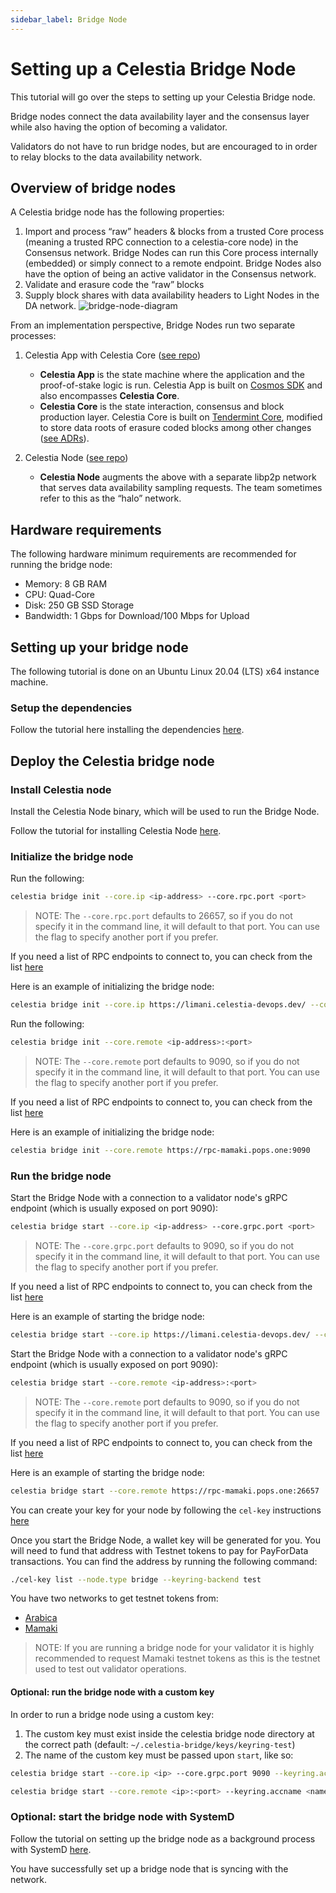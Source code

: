 ```yaml
---
sidebar_label: Bridge Node
---
```


# Setting up a Celestia Bridge Node


This tutorial will go over the steps to setting up your Celestia Bridge node.

Bridge nodes connect the data availability layer and the consensus layer
while also having the option of becoming a validator.

Validators do not have to run bridge nodes, but are encouraged to in order
to relay blocks to the data availability network.

## Overview of bridge nodes

A Celestia bridge node has the following properties:

1. Import and process “raw” headers & blocks from a trusted Core process
   (meaning a trusted RPC connection to a celestia-core node) in the
   Consensus network. Bridge Nodes can run this Core process internally
   (embedded) or simply connect to a remote endpoint. Bridge Nodes also
   have the option of being an active validator in the Consensus network.
2. Validate and erasure code the “raw” blocks
3. Supply block shares with data availability headers to Light Nodes in the DA network.
   ![bridge-node-diagram](/img/nodes/BridgeNodes.png)

From an implementation perspective, Bridge Nodes run two separate processes:

1. Celestia App with Celestia Core
   ([see repo](https://github.com/celestiaorg/celestia-app))

    * **Celestia App** is the state machine where the application and the
      proof-of-stake logic is run. Celestia App is built on
      [Cosmos SDK](https://docs.cosmos.network/) and also encompasses
      **Celestia Core**.
    * **Celestia Core** is the state interaction, consensus and block production
      layer. Celestia Core is built on [Tendermint Core](https://docs.tendermint.com/),
      modified to store data roots of erasure coded blocks among other changes
      ([see ADRs](https://github.com/celestiaorg/celestia-core/tree/master/docs/celestia-architecture)).

2. Celestia Node ([see repo](https://github.com/celestiaorg/celestia-node))

    * **Celestia Node** augments the above with a separate libp2p network that
      serves data availability sampling requests. The team sometimes refer to
      this as the “halo” network.

## Hardware requirements

The following hardware minimum requirements are recommended for running the
bridge node:

* Memory: 8 GB RAM
* CPU: Quad-Core
* Disk: 250 GB SSD Storage
* Bandwidth: 1 Gbps for Download/100 Mbps for Upload

## Setting up your bridge node

The following tutorial is done on an Ubuntu Linux 20.04 (LTS) x64 instance machine.

### Setup the dependencies

Follow the tutorial here installing the dependencies [here](./environment.mdx).

## Deploy the Celestia bridge node

### Install Celestia node

Install the Celestia Node binary, which will be used to run the Bridge Node.

Follow the tutorial for installing Celestia Node [here](./celestia-node.mdx).

### Initialize the bridge node

<Tabs groupId="networks">
<TabItem value="arabica" label="Arabica">

  Run the following:

```sh
celestia bridge init --core.ip <ip-address> --core.rpc.port <port>
```

> NOTE: The `--core.rpc.port` defaults to 26657, so if you do not specify
  it in the command line, it will default to that port. You can use the flag
  to specify another port if you prefer.

If you need a list of RPC endpoints to connect to, you can check from the list [here](./mamaki-testnet.md#rpc-endpoints)

Here is an example of initializing the bridge node:

```sh
celestia bridge init --core.ip https://limani.celestia-devops.dev/ --core.grpc.port 9090
```

</TabItem>
<TabItem value="mamaki" label="Mamaki">

Run the following:

```sh
celestia bridge init --core.remote <ip-address>:<port>
```

> NOTE: The `--core.remote` port defaults to 9090, so if you do not specify
  it in the command line, it will default to that port. You can use the flag
  to specify another port if you prefer.

If you need a list of RPC endpoints to connect to, you can check from the list [here](./mamaki-testnet.md#rpc-endpoints)

Here is an example of initializing the bridge node:

```sh
celestia bridge init --core.remote https://rpc-mamaki.pops.one:9090
```

</TabItem>
</Tabs>

### Run the bridge node

<Tabs groupId="networks">
<TabItem value="arabica" label="Arabica">

Start the Bridge Node with a connection to a validator node's gRPC endpoint
(which is usually exposed on port 9090):

```sh
celestia bridge start --core.ip <ip-address> --core.grpc.port <port>
```

> NOTE: The `--core.grpc.port` defaults to 9090, so if you do not specify
  it in the command line, it will default to that port. You can use the flag
  to specify another port if you prefer.

If you need a list of RPC endpoints to connect to, you can check from the list [here](./mamaki-testnet.md#rpc-endpoints)

Here is an example of starting the bridge node:

```sh
celestia bridge start --core.ip https://limani.celestia-devops.dev/ --core.grpc.port 9090
```

</TabItem>
<TabItem value="mamaki" label="Mamaki">

Start the Bridge Node with a connection to a validator node's gRPC endpoint
(which is usually exposed on port 9090):

```sh
celestia bridge start --core.remote <ip-address>:<port>
```

> NOTE: The `--core.remote` port defaults to 9090, so if you do not specify it in the command line, it will default to that port. You can use the flag to specify another port if you prefer.

If you need a list of RPC endpoints to connect to, you can check from the list [here](./mamaki-testnet.md#rpc-endpoints)

Here is an example of starting the bridge node:

```sh
celestia bridge start --core.remote https://rpc-mamaki.pops.one:26657
```

</TabItem>
</Tabs>

You can create your key for your node by following the `cel-key` instructions [here](../developers/celestia-node-key.mdx)

Once you start the Bridge Node, a wallet key will be generated for you.
You will need to fund that address with Testnet tokens to pay for
PayForData transactions.
You can find the address by running the following command:

```sh
./cel-key list --node.type bridge --keyring-backend test
```

You have two networks to get testnet tokens from:

* [Arabica](./arabica-devnet.md#arabica-devnet-faucet)
* [Mamaki](./mamaki-testnet.md#mamaki-testnet-faucet)

> NOTE: If you are running a bridge node for your validator
  it is highly recommended to request Mamaki testnet tokens
  as this is the testnet used to test out validator operations.

#### Optional: run the bridge node with a custom key

In order to run a bridge node using a custom key:

1. The custom key must exist inside the celestia bridge node directory at the
   correct path (default: `~/.celestia-bridge/keys/keyring-test`)
2. The name of the custom key must be passed upon `start`, like so:

<Tabs groupId="networks">
<TabItem value="arabica" label="Arabica">

```sh
celestia bridge start --core.ip <ip> --core.grpc.port 9090 --keyring.accname <name_of_custom_key>
```

</TabItem>
<TabItem value="mamaki" label="Mamaki">

```sh
celestia bridge start --core.remote <ip>:<port> --keyring.accname <name_of_custom_key>
```

</TabItem>
</Tabs>

### Optional: start the bridge node with SystemD

Follow the tutorial on setting up the bridge node as a background process with
SystemD [here](./systemd.md#celestia-bridge-node).

You have successfully set up a bridge node that is syncing with the network.
